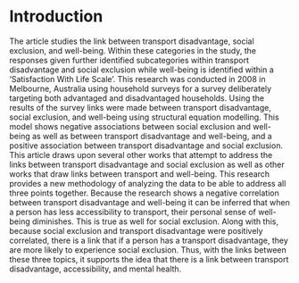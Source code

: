 # Introduction {#intro}

The article studies the link between transport disadvantage, social exclusion, and well-being. Within these categories in the study, the responses given further identified subcategories within transport disadvantage and social exclusion while well-being is identified within a ‘Satisfaction With Life Scale’. This research was conducted in 2008 in Melbourne, Australia using household surveys for a survey deliberately targeting both advantaged and disadvantaged households. Using the results of the survey links were made between transport disadvantage, social exclusion, and well-being using structural equation modelling. This model shows negative associations between social exclusion and well-being as well as between transport disadvantage and well-being, and a positive association between transport disadvantage and social exclusion. This article draws upon several other works that attempt to address the links between transport disadvantage and social exclusion as well as other works that draw links between transport and well-being. This research provides a new methodology of analyzing the data to be able to address all three points together. Because the research shows a negative correlation between transport disadvantage and well-being it can be inferred that when a person has less accessibility to transport, their personal sense of well-being diminishes. This is true as well for social exclusion. Along with this, because social exclusion and transport disadvantage were positively correlated, there is a link that if a person has a transport disadvantage, they are more likely to experience social exclusion. Thus, with the links between these three topics, it supports the idea that there is a link between transport disadvantage, accessibility, and mental health. 
